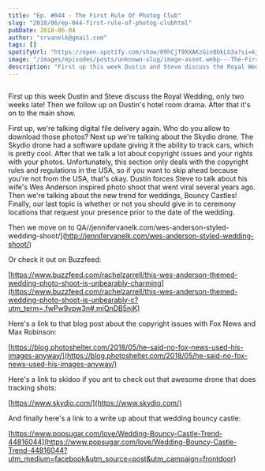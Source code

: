 ```yaml
---
title: "Ep. #044 - The First Rule Of Photog Club"
slug: "2018/06/ep-044-first-rule-of-photog-clubhtml"
pubDate: 2018-06-04
author: "srvanelk@gmail.com"
tags: []
spotifyUrl: "https://open.spotify.com/show/09hCjT9XXAKzGin8bkLG3a?si=kjRZvQ1JTb6Ov3HVzSSlWA"
image: "/images/episodes/posts/unknown-slug/image-asset.webp---The-First-Rule-Of-Photog-Club-e1rigr"
description: "First up this week Dustin and Steve discuss the Royal Wedding, only two weeks late! Then we follow up on Dustin's hotel room drama. After that it's on to the main show."
---
```


<figure>
  <img src="/images/episodes/posts/unknown-slug/image-asset.webp" alt="" />
</figure>

First up this week Dustin and Steve discuss the Royal Wedding, only two weeks late! Then we follow up on Dustin's hotel room drama. After that it's on to the main show.

First up, we're talking digital file delivery again. Who do you allow to download those photos? Next up we're talking about the Skydio drone. The Skydio drone had a software update giving it the ability to track cars, which is pretty cool. After that we talk a lot about copyright issues and your rights with your photos. Unfortunately, this section only deals with the copyright rules and regulations in the USA, so if you want to skip ahead because you're not from the USA, that's okay. Dustin forces Steve to talk about his wife's Wes Anderson inspired photo shoot that went viral several years ago. Then we're talking about the new trend for weddings, Bouncy Castles! Finally, our last topic is whether or not you should give in to ceremony locations that request your presence prior to the date of the wedding.

Then we move on to QA//jennifervanelk.com/wes-anderson-styled-wedding-shoot/](http://jennifervanelk.com/wes-anderson-styled-wedding-shoot/)

Or check it out on Buzzfeed:

[https://www.buzzfeed.com/rachelzarrell/this-wes-anderson-themed-wedding-photo-shoot-is-unbearably-charming](https://www.buzzfeed.com/rachelzarrell/this-wes-anderson-themed-wedding-photo-shoot-is-unbearably-c?utm_term=.fwPw9vpw3n#.miQnDB5njK)

Here's a link to that blog post about the copyright issues with Fox News and Max Robinson:

[https://blog.photoshelter.com/2018/05/he-said-no-fox-news-used-his-images-anyway/](https://blog.photoshelter.com/2018/05/he-said-no-fox-news-used-his-images-anyway/)

Here's a link to skidoo if you ant to check out that awesome drone that does tracking shots:

[https://www.skydio.com/](https://www.skydio.com/)

And finally here's a link to a write up about that wedding bouncy castle:

[https://www.popsugar.com/love/Wedding-Bouncy-Castle-Trend-44816044](https://www.popsugar.com/love/Wedding-Bouncy-Castle-Trend-44816044?utm_medium=facebook&utm_source=post&utm_campaign=frontdoor)
